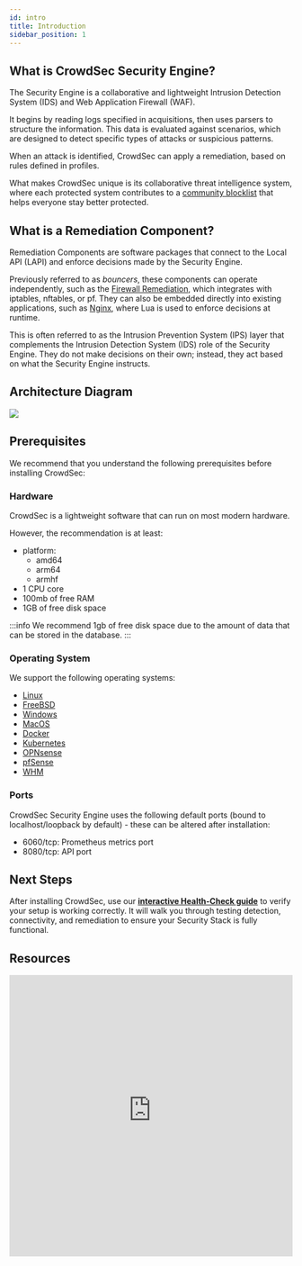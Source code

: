 ```yaml
---
id: intro
title: Introduction
sidebar_position: 1
---
```



## What is CrowdSec Security Engine?

The Security Engine is a collaborative and lightweight <UnderlineTooltip tooltip="An Intrusion Detection System monitors logs or traffic to detect and report suspicious or malicious behavior, such as scans, brute-force attempts, or exploits.">Intrusion Detection System</UnderlineTooltip> (IDS) and <UnderlineTooltip tooltip="A security system that filters, monitors, and blocks HTTP traffic to and from a web application to prevent attacks like SQL injection, XSS, and more.">Web Application Firewall</UnderlineTooltip> (WAF).

It begins by reading logs specified in <UnderlineTooltip tooltip="Acquisition files tell CrowdSec where to find logs and which application they belong to.">acquisitions</UnderlineTooltip>, then uses <UnderlineTooltip tooltip="YAML files that extract relevant data from logs, such as IP addresses, timestamps, or request paths.">parsers</UnderlineTooltip> to structure the information. This data is evaluated against <UnderlineTooltip tooltip="Behavioral rules written in a domain-specific language that define what malicious activity looks like, such as multiple failed logins in a short time.">scenarios</UnderlineTooltip>, which are designed to detect specific types of attacks or suspicious patterns.

When an attack is identified, CrowdSec can apply a <UnderlineTooltip tooltip="A temporary or permanent decision, like blocking an IP address, taken in response to a detected threat.">remediation</UnderlineTooltip>, based on rules defined in <UnderlineTooltip tooltip="Profiles are rule sets that define which decisions to take (or ignore) when a behavior is detected.">profiles</UnderlineTooltip>.

What makes CrowdSec unique is its <UnderlineTooltip tooltip="Users who detect malicious behavior share anonymized signals with the wider network, helping others preemptively block emerging threats.">collaborative threat intelligence</UnderlineTooltip> system, where each protected system contributes to a [community blocklist](/docs/next/central_api/community_blocklist) that helps everyone stay better protected.

## What is a Remediation Component?

Remediation Components are software packages that connect to the <UnderlineTooltip tooltip="The Local API (LAPI) is exposed by the Security Engine and acts as the interface for retrieving and managing decisions.">Local API</UnderlineTooltip> (LAPI) and enforce <UnderlineTooltip tooltip="Decisions are remediation actions such as bans or alerts taken by the Security Engine in response to detected threats.">decisions</UnderlineTooltip> made by the Security Engine.

Previously referred to as *bouncers*, these components can operate independently, such as the [Firewall Remediation](bouncers/firewall.mdx), which integrates with <UnderlineTooltip tooltip="A widely used packet filtering and firewall system for Linux.">iptables</UnderlineTooltip>, <UnderlineTooltip tooltip="The modern replacement for iptables, offering improved performance and a more consistent syntax.">nftables</UnderlineTooltip>, or <UnderlineTooltip tooltip="The built-in firewall system used on BSD-based systems like FreeBSD, OpenBSD, and macOS.">pf</UnderlineTooltip>. They can also be embedded directly into existing applications, such as [Nginx](bouncers/nginx.mdx), where <UnderlineTooltip tooltip="A lightweight scripting language embedded into software like Nginx to enable custom behavior, including dynamic security enforcement.">Lua</UnderlineTooltip> is used to enforce decisions at runtime.

This is often referred to as the <UnderlineTooltip tooltip="An Intrusion Prevention System actively blocks or mitigates detected threats, often based on decisions made by an Intrusion Detection System.">Intrusion Prevention System</UnderlineTooltip> (IPS) layer that complements the <UnderlineTooltip tooltip="An Intrusion Detection System monitors logs or traffic to detect and report suspicious or malicious behavior, such as scans, brute-force attempts, or exploits.">Intrusion Detection System</UnderlineTooltip> (IDS) role of the Security Engine. They do not make decisions on their own; instead, they act based on what the Security Engine instructs.

## Architecture Diagram

<div style={{ display: "flex" }}>
    <div style={{ textAlign: "center", flex: "1" }}>
        <img
            width="auto"
            height="auto"
            src={useBaseUrl("/img/simplified_SE_overview.svg")}
        />
    </div>
</div>

## Prerequisites

We recommend that you understand the following prerequisites before installing CrowdSec:

### Hardware

CrowdSec is a lightweight software that can run on most modern hardware.

However, the recommendation is at least:

* platform:
    * amd64
    * arm64
    * armhf
* 1 CPU core
* 100mb of free RAM
* 1GB of free disk space

:::info
We recommend 1gb of free disk space due to the amount of data that can be stored in the database.
:::

### Operating System

We support the following operating systems:

* [Linux](/getting_started/installation/linux.mdx)
* [FreeBSD](/getting_started/installation/freebsd.mdx)
* [Windows](/getting_started/installation/windows.mdx)
* [MacOS](/getting_started/installation/macos.mdx)
* [Docker](/getting_started/installation/docker.mdx)
* [Kubernetes](/getting_started/installation/kubernetes.mdx)
* [OPNsense](/getting_started/installation/opnsense.mdx)
* [pfSense](/getting_started/installation/pfsense.mdx)
* [WHM](/getting_started/installation/whm.mdx)

### Ports

CrowdSec Security Engine uses the following default ports (bound to localhost/loopback by default) - these can be altered after installation:

* 6060/tcp: Prometheus metrics port
* 8080/tcp: API port

## Next Steps

After installing CrowdSec, use our **[interactive Health-Check guide](health_check.mdx)** to verify your setup is working correctly. It will walk you through testing detection, connectivity, and remediation to ensure your Security Stack is fully functional.

## Resources


<iframe width="100%" height="500" src="https://www.youtube-nocookie.com/embed/yxbimVtd2nw?controls=1" title="YouTube video player" frameborder="0" allow="accelerometer; autoplay; clipboard-write; encrypted-media; gyroscope; picture-in-picture; web-share" allowfullscreen></iframe>

<AcademyPromo
  image="crowdsec_fundamentals.svg"
  description="Watch a short series of videos on how to install CrowdSec and protect your infrastructure"
  title="Complete Introduction"
  course="crowdsec-fundamentals"
  utm="?utm_source=docs&utm_medium=banner&utm_campaign=intro-page&utm_id=academydocs"
/>

